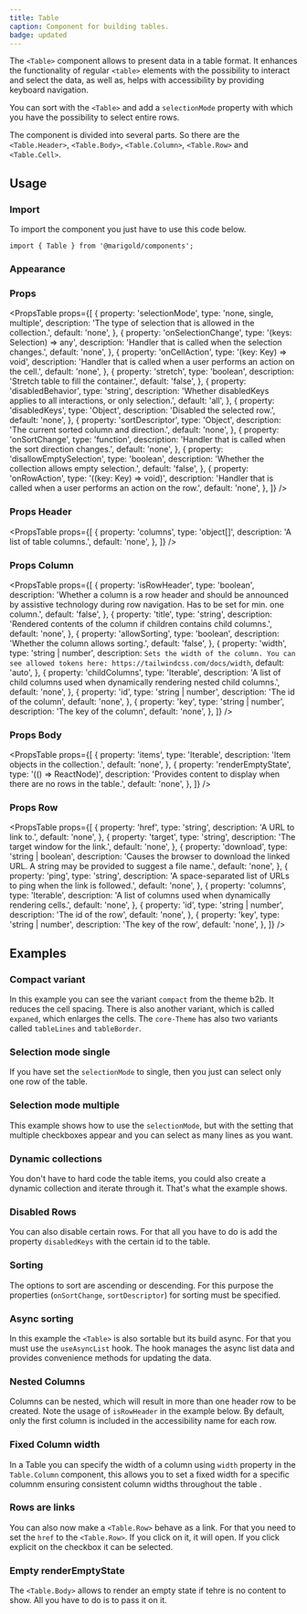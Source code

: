 ```yaml
---
title: Table
caption: Component for building tables.
badge: updated
---
```


The `<Table>` component allows to present data in a table format. It enhances the functionality of regular `<table>` elements with the possibility to interact and select the data, as well as, helps with accessibility by providing keyboard navigation.

You can sort with the `<Table>` and add a `selectionMode` property with which you have the possibility to select entire rows.

The component is divided into several parts. So there are the `<Table.Header>`, `<Table.Body>`, `<Table.Column>`, `<Table.Row>` and `<Table.Cell>`.

## Usage

### Import

To import the component you just have to use this code below.

```tsx
import { Table } from '@marigold/components';
```

### Appearance

<AppearanceTable component={title} />

### Props

<PropsTable
  props={[
    {
      property: 'selectionMode',
      type: 'none, single, multiple',
      description: 'The type of selection that is allowed in the collection.',
      default: 'none',
    },
    {
      property: 'onSelectionChange',
      type: '(keys: Selection) => any',
      description: 'Handler that is called when the selection changes.',
      default: 'none',
    },
    {
      property: 'onCellAction',
      type: '(key: Key) => void',
      description:
        'Handler that is called when a user performs an action on the cell.',
      default: 'none',
    },
    {
      property: 'stretch',
      type: 'boolean',
      description: 'Stretch table to fill the container.',
      default: 'false',
    },
    {
      property: 'disabledBehavior',
      type: 'string',
      description:
        'Whether disabledKeys applies to all interactions, or only selection.',
      default: 'all',
    },
    {
      property: 'disabledKeys',
      type: 'Object',
      description: 'Disabled the selected row.',
      default: 'none',
    },
    {
      property: 'sortDescriptor',
      type: 'Object',
      description: 'The current sorted column and direction.',
      default: 'none',
    },
    {
      property: 'onSortChange',
      type: 'function',
      description: 'Handler that is called when the sort direction changes.',
      default: 'none',
    },
    {
      property: 'disallowEmptySelection',
      type: 'boolean',
      description: 'Whether the collection allows empty selection.',
      default: 'false',
    },
    {
      property: 'onRowAction',
      type: '((key: Key) => void)',
      description:
        'Handler that is called when a user performs an action on the row.',
      default: 'none',
    },
  ]}
/>

### Props Header

<PropsTable
  props={[
    {
      property: 'columns',
      type: 'object[]',
      description: 'A list of table columns.',
      default: 'none',
    },
  ]}
/>

### Props Column

<PropsTable
  props={[
    {
      property: 'isRowHeader',
      type: 'boolean',
      description:
        'Whether a column is a row header and should be announced by assistive technology during row navigation. Has to be set for min. one column.',
      default: 'false',
    },
    {
      property: 'title',
      type: 'string',
      description:
        'Rendered contents of the column if children contains child columns.',
      default: 'none',
    },
    {
      property: 'allowSorting',
      type: 'boolean',
      description: 'Whether the column allows sorting.',
      default: 'false',
    },
    {
      property: 'width',
      type: 'string | number',
      description: `Sets the width of the column. You can see allowed tokens here: https://tailwindcss.com/docs/width`,
      default: 'auto',
    },
    {
      property: 'childColumns',
      type: 'Iterable<object>',
      description:
        'A list of child columns used when dynamically rendering nested child columns.',
      default: 'none',
    },
    {
      property: 'id',
      type: 'string | number',
      description: 'The id of the column',
      default: 'none',
    },
    {
      property: 'key',
      type: 'string | number',
      description: 'The key of the column',
      default: 'none',
    },
  ]}
/>

### Props Body

<PropsTable
  props={[
    {
      property: 'items',
      type: 'Iterable<object>',
      description: 'Item objects in the collection.',
      default: 'none',
    },
    {
      property: 'renderEmptyState',
      type: '(() => ReactNode)',
      description:
        'Provides content to display when there are no rows in the table.',
      default: 'none',
    },
  ]}
/>

### Props Row

<PropsTable
  props={[
    {
      property: 'href',
      type: 'string',
      description: 'A URL to link to.',
      default: 'none',
    },
    {
      property: 'target',
      type: 'string',
      description: 'The target window for the link.',
      default: 'none',
    },
    {
      property: 'download',
      type: 'string | boolean',
      description:
        'Causes the browser to download the linked URL. A string may be provided to suggest a file name.',
      default: 'none',
    },
    {
      property: 'ping',
      type: 'string',
      description:
        'A space-separated list of URLs to ping when the link is followed.',
      default: 'none',
    },
    {
      property: 'columns',
      type: 'Iterable<object>',
      description: 'A list of columns used when dynamically rendering cells.',
      default: 'none',
    },
    {
      property: 'id',
      type: 'string | number',
      description: 'The id of the row',
      default: 'none',
    },
    {
      property: 'key',
      type: 'string | number',
      description: 'The key of the row',
      default: 'none',
    },
  ]}
/>

## Examples

### Compact variant

In this example you can see the variant `compact` from the theme b2b. It reduces the cell spacing. There is also another variant, which is called `expaned`, which enlarges the cells.
The `core-Theme` has also two variants called `tableLines` and `tableBorder`.

<ComponentDemo file="./table-compact.demo.tsx" />

### Selection mode single

If you have set the `selectionMode` to single, then you just can select only one row of the table.

<ComponentDemo file="./table-single-mode.demo.tsx" />

### Selection mode multiple

This example shows how to use the `selectionMode`, but with the setting that multiple checkboxes appear and you can select as many lines as you want.

<ComponentDemo file="./table-multi-mode.demo.tsx" />

### Dynamic collections

You don't have to hard code the table items, you could also create a dynamic collection and iterate through it. That's what the example shows.

<ComponentDemo file="./table-dynamic.demo.tsx" />

### Disabled Rows

You can also disable certain rows. For that all you have to do is add the property `disabledKeys` with the certain id to the table.

<ComponentDemo file="./table-disabled.demo.tsx" />

### Sorting

The options to sort are ascending or descending. For this purpose the properties (`onSortChange`, `sortDescriptor`) for sorting must be specified.

<ComponentDemo file="./table-sorting.demo.tsx" />

### Async sorting

In this example the `<Table>` is also sortable but its build async. For that you must use the `useAsyncList` hook. The hook manages the async list data and provides convenience methods for updating the data.

<ComponentDemo file="./table-async.demo.tsx" />

### Nested Columns

Columns can be nested, which will result in more than one header row to be created. Note the usage of `isRowHeader` in the example below. By default, only the first column is included in the accessibility name for each row.

### Fixed Column width

In a Table you can specify the width of a column using `width` property in the `Table.Column` component, this allows you to set a fixed width for a specific columnm ensuring consistent column widths throughout the table .

<ComponentDemo file="./table-column-width.demo.tsx" />

### Rows are links

You can also now make a `<Table.Row>` behave as a link. For that you need to set the `href` to the `<Table.Row>`. If you click on it, it will open. If you click explicit on the checkbox it can be selected.

<ComponentDemo file="./table-links.demo.tsx" />

### Empty renderEmptyState

The `<Table.Body>` allows to render an empty state if tehre is no content to show. All you have to do is to pass it on it.

<ComponentDemo file="./table-empty-state.demo.tsx" />
